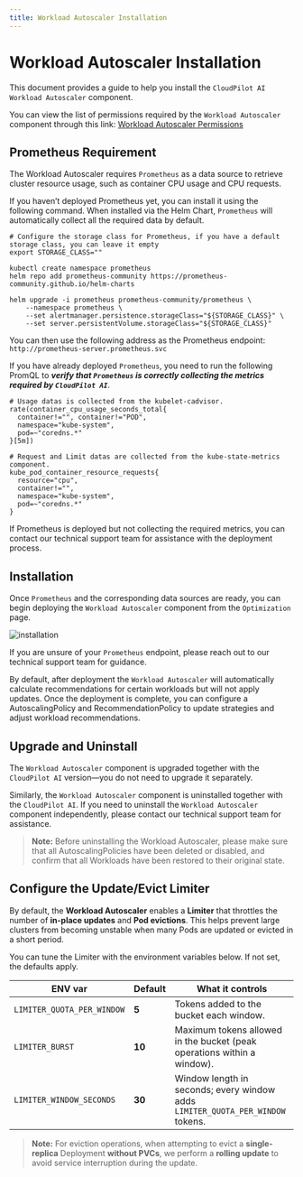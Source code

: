 ```yaml
---
title: Workload Autoscaler Installation
---
```


# Workload Autoscaler Installation

This document provides a guide to help you install the `CloudPilot AI Workload Autoscaler` component.

You can view the list of permissions required by the `Workload Autoscaler` component through this link: [Workload Autoscaler Permissions](../security/permissions_required.mdx#workload-autoscaler-additional-permissions)

## Prometheus Requirement

The Workload Autoscaler requires `Prometheus` as a data source to retrieve cluster resource usage,
such as container CPU usage and CPU requests.

If you haven’t deployed Prometheus yet, you can install it using the following command. When installed via the Helm Chart,
`Prometheus` will automatically collect all the required data by default.

```shell
# Configure the storage class for Prometheus, if you have a default storage class, you can leave it empty
export STORAGE_CLASS=""

kubectl create namespace prometheus
helm repo add prometheus-community https://prometheus-community.github.io/helm-charts

helm upgrade -i prometheus prometheus-community/prometheus \
    --namespace prometheus \
    --set alertmanager.persistence.storageClass="${STORAGE_CLASS}" \
    --set server.persistentVolume.storageClass="${STORAGE_CLASS}"
```

You can then use the following address as the Prometheus endpoint:
`http://prometheus-server.prometheus.svc`

If you have already deployed `Prometheus`, you need to run the following PromQL to ***verify that `Prometheus` is correctly
collecting the metrics required by `CloudPilot AI`***.

```
# Usage datas is collected from the kubelet-cadvisor.
rate(container_cpu_usage_seconds_total{
  container!="", container!="POD",
  namespace="kube-system",
  pod=~"coredns.*"
}[5m])

# Request and Limit datas are collected from the kube-state-metrics component.
kube_pod_container_resource_requests{
  resource="cpu",
  container!="",
  namespace="kube-system",
  pod=~"coredns.*"
}
```

If Prometheus is deployed but not collecting the required metrics, you can contact our technical support team for
assistance with the deployment process.

## Installation

Once `Prometheus` and the corresponding data sources are ready, you can begin deploying the `Workload Autoscaler`
component from the `Optimization` page.

![installation](./img/installation/installation.png)

If you are unsure of your `Prometheus` endpoint, please reach out to our technical support team for guidance.

By default, after deployment the `Workload Autoscaler` will automatically calculate recommendations for certain workloads but will not apply updates.
Once the deployment is complete, you can configure a AutoscalingPolicy and RecommendationPolicy to update strategies and adjust workload recommendations.

## Upgrade and Uninstall

The `Workload Autoscaler` component is upgraded together with the `CloudPilot AI` version—you do not need to upgrade
it separately.

Similarly, the `Workload Autoscaler` component is uninstalled together with the `CloudPilot AI`. If you need
to uninstall the `Workload Autoscaler` component independently, please contact our technical support team for assistance.

> **Note:** Before uninstalling the Workload Autoscaler, please make sure that all AutoscalingPolicies have been deleted or disabled, and confirm that all Workloads have been restored to their original state.

## Configure the Update/Evict Limiter

By default, the **Workload Autoscaler** enables a **Limiter** that throttles the number of **in-place updates** and **Pod evictions**. This helps prevent large clusters from becoming unstable when many Pods are updated or evicted in a short period.

You can tune the Limiter with the environment variables below. If not set, the defaults apply.

| ENV var                    | Default | What it controls                                                               |
|----------------------------|---------|--------------------------------------------------------------------------------|
| `LIMITER_QUOTA_PER_WINDOW` |   **5** | Tokens added to the bucket each window.                                        |
| `LIMITER_BURST`            |  **10** | Maximum tokens allowed in the bucket (peak operations within a window).        |
| `LIMITER_WINDOW_SECONDS`   |  **30** | Window length in seconds; every window adds `LIMITER_QUOTA_PER_WINDOW` tokens. |

> **Note:** For eviction operations, when attempting to evict a **single-replica** Deployment **without PVCs**, we perform a **rolling update** to avoid service interruption during the update.
